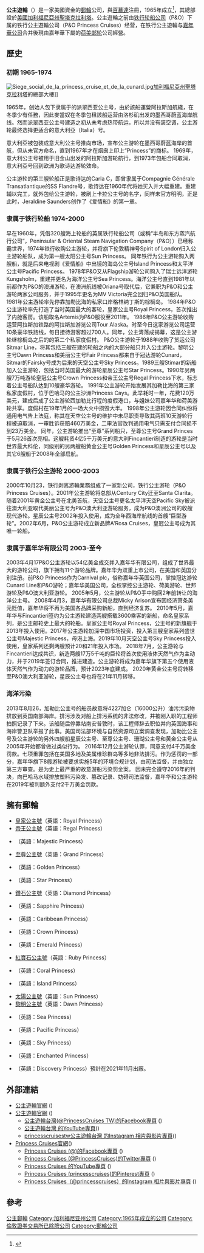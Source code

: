{{Multiple issues|
{{expand language|1=en|page=Princess_Cruises|time=2019-08-22T16:56:02+00:00}}
{{Wikify|time=2020-03-29T06:13:52+00:00}}
{{Refimprove|time=2020-08-28T12:52:13+00:00}}
}}
{{NoteTA
|T=zh-cn:公主邮轮;zh-tw:公主遊輪;zh-hk:公主郵輪;
|1=zh-cn:公主邮轮;zh-tw:公主遊輪;zh-hk:公主郵輪;
}}
{{Infobox company 
| company_name = 公主遊輪
| company_logo = 
| company_type = [[子公司|子公司]]
| foundation   = 1965年 
| location     = {{USA}}[[加利福尼亞州|加利福尼亞州]][[聖塔克拉利塔|聖塔克拉利塔]]
| key_people   = 简·斯沃茨（總裁）
| area_served  = 
| industry     = [[旅遊|旅遊]]
| products     = [[郵輪|郵輪]]
| revenue      = 
| operating_income = 
| net_income   = 
| num_employees = 
| parent       = [[嘉年華公司|嘉年華公司]]
| subsid       = 
| homepage     = [http://www.princess.com/ Princess.com]
| footnotes    =
}}
'''公主遊輪'''（{{lang-en|'''Princess Cruises'''}}）是一家美國資金的[[遊輪|郵輪]]公司，與[[百慕達|百慕達]]注冊，1965年成立<ref name=history>{{Cite web |url=http://www.princess.com/news/article.jsp?newsArticleId=na735&submit=pk |title=Princess Cruises timeline |access-date=2019-06-11 |archive-url=https://web.archive.org/web/20120523135941/http://www.princess.com/news/article.jsp?newsArticleId=na735&submit=pk |archive-date=2012-05-23 |dead-url=yes }}</ref>，其總部設於[[美國|美國]][[加利福尼亞州|加利福尼亞州]][[聖塔克拉利塔|聖塔克拉利塔]]。公主遊輪之前由[[铁行轮船公司|铁行轮船公司]]（P&O）下属的铁行公主遊輪公司（P&O Princess Cruises）经营，在铁行公主遊輪与[[嘉年華公司|嘉年華公司]]合并後現由嘉年華下屬的[[荷美邮轮|荷美邮轮]]公司經營。

==歷史==
===初期 1965-1974===
[[File:Siege_social_de_la_princess_cruise_et_de_la_cunard.jpg|thumb]][[加利福尼亞州|加利福尼亞州]][[聖塔克拉利塔|聖塔克拉利塔]]的總部大樓]]

1965年，创始人{{link-en|史丹利·麥當奴|Stanley McDonald}}包下隶属于{{link-en|昌兴轮船公司|Canadian Pacific Limited}}的派翠西亚公主号，由於該船運營阿拉斯加航綫，在冬季少有任務，因此麥當奴在冬季包租該船运营由洛杉矶出发的墨西哥蔚蓝海岸航线。然而派翠西亚公主号建造之初从未考虑热带航运，所以并没有装空调，公主游轮最终选择更适合的意大利亞（Italia）号。

意大利亞被包装成意大利公主号推向市场，宣布公主游轮在墨西哥蔚蓝海岸的首航，但从未官方命名，直到1967年才在烟囱上印上“Princess”的商标。
1969年，意大利公主号被用于旧金山出发的阿拉斯加游轮航行，到1973年包船合同取消，意大利亞号回到欧洲为歌诗达游轮效命。

公主游轮的第三艘轮船正是歌诗达的Carla C，即曾隶属于Compagnie Générale Transatlantique的SS Flandre号，歌诗达在1960年代将她买入并大幅重建。重建辅以完工，就外包给公主游轮，被刷上卡拉公主号的名字，同样未官方明明，正是此时，Jeraldine Saunders创作了《爱情船》的第一章。

===隶属于铁行轮船 1974-2000===
早在1960年，凭借320艘海上轮船的英属铁行轮船公司（或稱“半岛和东方蒸汽航行公司”，Peninsular & Oriental Steam Navigation Company（P&O））已经称霸世界，1974年铁行收购公主游轮，并将旗下伦敦精神号Spirit of London归入公主游轮船队，成为第一艘太阳公主号Sun Princess。
同年铁行为公主游轮购入两艘船，就是后来电视剧《爱情船》中出镜的海岛公主号Island Princess和太平洋公主号Pacific Princess。
1978年P&O又从Flagship游轮公司购入了瑞士远洋游轮Kungsholm，重建并更名为海洋公主号Sea Princess。海洋公主号直到1981年以前都作为P&O的澳洲游轮，在澳洲航线被Oriana号取代后，它兼职为P&O和公主游轮两家公司服务，并于1995年更名为MV Victoria完全回归P&O英国船队。
1981年公主游轮率先停靠加勒比海的私家口岸格林纳丁斯的棕榈岛。
1984年P&O公主游轮率先打造了当时英国最大的客轮，皇家公主号Royal Princess，首次推出了内舱客房。该船取名Artemis为P&O服役至2011年。
1986年P&O公主游轮收购运营阿拉斯加铁路的阿拉斯加游览公司Tour Alaska。时至今日这家游览公司运营10条豪华铁路线，每日接待游客超过700人。同年，公主湾落成揭幕，这是公主游轮继棕榈岛之后的的第二个私家度假村。
P&O公主游轮于1988年收购了货运公司Sitmar Line，将其包括三艘在建的轮船之内的大部分船只并入公主游轮。黎明公主号Dawn Princess和美丽公主号Fair Princess都来自于冠达游轮Cunard，Sitmar的Fairsky号成为后来的天空公主号Sky Princess。1989三艘Stimar的新船加入公主游轮，包括当时英国最大的游轮星辰公主号Star Princess。1990年另两艘7万吨游轮皇冠公主号Crown Princess和帝王公主号Regal Princess下水，标志着公主号船队达到10艘豪华游轮。
1991年公主游轮开始发展其加勒比海的第三家私家度假村，位于巴哈马的公主沙洲Princess Cays。此举耗时一年，花费120万美元，建成后成了公主游轮西加勒比行程的度假港口，与姐妹公司嘉年华和荷美游轮共享。度假村在19年1月的一场大火中损毁大半。
1998年公主游轮因合同纠纷将通用电气告上法庭，称其在天空公主号的维护中未尽职责导致其两班10天游轮行程被迫取消，一审胜诉获赔460万美金，二审法官改判通用电气只需支付合同损不到23万美金。
同年，公主游轮推出“至尊”系列船只，至尊公主号Grand Princes于5月26首次亮相。这艘耗资4亿5千万美元的意大利Fincantieri制造的游轮是当时世界最大科伦，同级别的另两艘船黄金公主号Golden Princess和星辰公主号以及其它6艘船于2008年全部启航。

===隶属于铁行公主游轮 2000-2003===
2000年10月23，铁行剥离游輪業務组成了一家新公司，铁行公主游轮（P&O Princess Cruises）。2001年公主游轮将总部从Century City迁至Santa Clarita。
随着2001年黄金公主号在北美首航，天空公主号更名太平洋天空Pacific Sky被派往澳大利亚取代美丽公主号为P&O澳大利亚游轮服务，成为P&O澳洲公司的收艘现代游轮。星辰公主号2002年投入使用，成为全年西海岸航线的首艘“巨型游轮”。2002年6月，P&O公主游轮成立新品牌A'Rosa Cruises，皇冠公主号成为其唯一轮船。

===隶属于嘉年华有限公司 2003-至今===
2003年4月17P&O公主游轮以54亿美金成交并入嘉年华有限公司，组成了世界最大的游轮公司，旗下拥有11个游轮品牌。嘉年华为双重上市公司，在美国和英国分别注册。前P&O Princess作为Carnival plc，俗称嘉年华英国公司，掌控冠达游轮Cunard Line和P&O游轮；嘉年华美国公司，全权掌控公主游轮、荷美游轮、世邦游轮及P&O澳大利亚游轮。
2005年5月，公主游轮从P&O手中购回2年前转让的海洋公主号。
2008年4月3，嘉年华有限公司总裁Micky Arison宣布因经济萧条美元贬值，嘉年华将不再为美国各品牌采购新船，直到经济复苏。
2010年5月，嘉年华与Fincantieri签约为公主游轮建造两艘搭载3600乘客的新船，命名皇家系列，是公主邮轮史上最大的轮船。皇家公主号Royal Princess，公主号的新旗舰于2013年投入使用。2017年公主游轮加深中国市场投资，投入第三艘皇家系列盛世公主号Majestic Princess，母港上海。2019年10月天空公主号Sky Princess投入使用，皇家系列还剩两艘预计20和21年投入市场。
2018年7月，公主游轮与Fincantieri达成共识，新造两艘17万5千吨的巨轮将首次使用液体天然气作为主动力，并于2019年签订合同，推进建造。公主游轮将成为嘉年华旗下第五个使用液体天然气作为动力的游轮品牌，预计2023年底建成。
2020年黄金公主号将转移至P&O澳大利亚游轮，星辰公主号也将在21年11月转移。

===海洋污染===
2013年8月26，加勒比公主号的船员故意将4227加仑（16000公升）油污污染物排放到英国南部海岸。排污涉及对船上排污系统的非法修改，并被刚入职的工程师拍照记录了下来。该船随后停靠站南安普敦时，该工程师辞去职位并向英国海事和海岸警卫队举报了此事。美国司法部环境与自然资源司立案调查发现，加勒比公主号及公主游轮的另外四艘船星辰公主号、至尊公主号、珊瑚公主号和黄金公主号从2005年开始都曾做过类似行为。
2016年12月公主游轮认罪，同意支付4千万美金罚款。七项重罪包括在美国多地及美属维珍群岛等多地非法排污。作为惩罚的一部分，嘉年华旗下8艘游轮被要求实施5年的环境合规计划，由司法监督，并由独立第三方审查。是为史上最严重的故意游船污染罚金案。
因未完全遵守2016年的判决，向巴哈马水域排放塑料污染发、篡改记录、妨碍司法监督，嘉年华和公主游轮在2019年被判额外支付2千万美金罚款。

==擁有郵輪==
* [[皇家公主號|皇家公主號]]（英語：Royal Princess）
* [[帝王公主號|帝王公主號]]（英語：Regal Princess）
* {{tsl|en|Majestic Princess|盛世公主號}}（英語：Majestic Princess）
* [[至尊公主號|至尊公主號]]（英語：Grand Princess）
* {{tsl|en|Golden Princess|黃金公主號}}（英語：Golden Princess）
* {{tsl|en|Star Princess|星辰公主號}}（英語：Star Princess）
* [[鑽石公主號|鑽石公主號]]（英語：Diamond Princess） 
* {{tsl|en|Sapphire Princess|藍寶石公主號}}（英語：Sapphire Princess）
* {{tsl|en|Caribbean Princess|加勒比公主號}}（英語：Caribbean Princess）
* {{tsl|en|Crown Princess (ship)|皇冠公主號}}（英語：Crown Princess）
* {{tsl|en|Emerald Princess|翡翠公主號}}（英語：Emerald Princess）
* [[紅寶石公主號|紅寶石公主號]]（英語：Ruby Princess）
* {{tsl|en|Coral Princess|珊瑚公主號}}（英語：Coral Princess）
* {{tsl|en|MS Island Princess (2003)|海島公主號}}（英語：Island Princess）
*[[太陽公主號|太陽公主號]]（英語：Sun Princess）
*[[黎明公主號|黎明公主號]]（英語：Dawn Princess）
* {{tsl|en|Sea Princess|碧海公主號}}（英語：Sea Princess）
* {{tsl|en|Pacific Princess|太平洋公主號}}（英語：Pacific Princess）
* {{tsl|en|Sky Princess (2019)|星空公主號}}（英語：Sky Princess）
* {{tsl|en|Enchanted Princess (2020)|奇緣公主號}}（英語：Enchanted Princess）
* {{tsl|en|Discovery Princess (2021)|尋夢公主號}}（英語：Discovery Princess）預計在2021年11月出廠。

== 外部連結 ==
*  [https://www.princesschina.com/ 公主遊輪官網] {{Wayback|url=https://www.princesschina.com/ |date=20201213024901 }}({{zh-cn}})
*  [http://www.princesscruises.com.tw/ 公主遊輪官網] {{Wayback|url=http://www.princesscruises.com.tw/ |date=20201215123622 }}({{zh-tw}})
** [https://www.facebook.com/PrincessCruisesTW/ 公主遊輪台灣(@PrincessCruises TW)的Facebook專頁] {{Wayback|url=https://www.facebook.com/PrincessCruisesTW/ |date=20170206110841 }}({{zh-tw}})
** [https://www.youtube.com/channel/UCGC-Uje9McjtHupkzkHoULg 公主遊輪台灣 的YouTube專頁]({{zh-tw}})
** [https://www.instagram.com/princesscruisestw/ princesscruisestw公主遊輪台灣 的Instagram 相片與影片專頁]({{zh-tw}})
*  [http://www.princess.com/ Princess Cruises官網]{{Wayback|url=http://www.princess.com/ |date=20131111142836 }}({{en}}{{es}})
** [https://www.facebook.com/PrincessCruises/ Princess Cruises (@)的Facebook專頁] {{Wayback|url=https://www.facebook.com/PrincessCruises/ |date=20201217025759 }}({{en}})
** [https://twitter.com/PrincessCruises Princess Cruises (@PrincessCruises)的Twitter專頁] {{Wayback|url=https://twitter.com/PrincessCruises |date=20201217025908 }}({{en}})
** [https://www.youtube.com/princesscruises   Princess Cruises 的YouTube專頁] {{Wayback|url=https://www.youtube.com/princesscruises |date=20201124043935 }}({{en}})
** [https://www.pinterest.com/princesscruises/ Princess Cruises (princesscruises)的Pinterest專頁] {{Wayback|url=https://www.pinterest.com/princesscruises/ |date=20201217025902 }}({{en}})
** [https://www.instagram.com/princesscruises/ Princess Cruises（@princesscruises）的Instagram 相片與影片專頁] {{Wayback|url=https://www.instagram.com/princesscruises/ |date=20201217025805 }}({{en}})

==參考==
{{reflist}}

[[Category:公主郵輪|]]
[[Category:加利福尼亚州公司|Category:加利福尼亚州公司]]
[[Category:1965年成立的公司|Category:1965年成立的公司]]
[[Category:倫敦證券交易所已除牌公司|Category:倫敦證券交易所已除牌公司]]
[[Category:郵輪公司|Category:郵輪公司]]